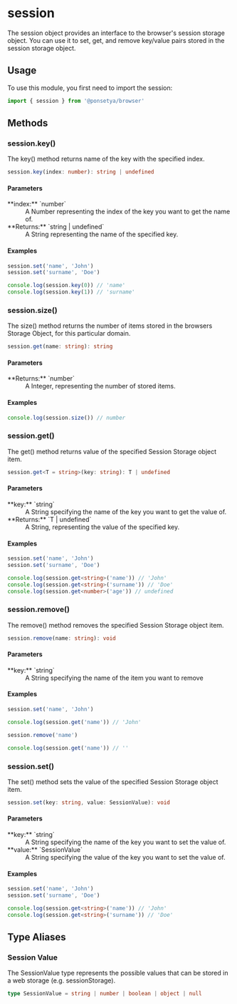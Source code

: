 
# <Badge const /> session

The session object provides an interface to the browser's session storage object.
You can use it to set, get, and remove key/value pairs stored in the session storage object.

## Usage

To use this module, you first need to import the session:

```ts copy
import { session } from '@ponsetya/browser'
```

## Methods

### session.key()

The key() method returns name of the key with the specified index.

```ts
session.key(index: number): string | undefined
```

#### Parameters

<dl>
  <dt>**index:** `number`</dt>
  <dd>
    A Number representing the index of the key you want to get the name of.
  </dd>
  <dt>**Returns:** `string | undefined`</dt>
  <dd>A String representing the name of the specified key.</dd>
</dl>

#### Examples

```ts copy
session.set('name', 'John')
session.set('surname', 'Doe')

console.log(session.key(0)) // 'name'
console.log(session.key(1)) // 'surname'
```

### session.size()

The size() method returns the number of items stored in the browsers Storage Object, for this particular domain.

```ts
session.get(name: string): string
```

#### Parameters

<dl>
  <dt>**Returns:** `number`</dt>
  <dd>A Integer, representing the number of stored items.</dd>
</dl>

#### Examples

```ts copy
console.log(session.size()) // number
```

### session.get()

The get() method returns value of the specified Session Storage object item.

```ts
session.get<T = string>(key: string): T | undefined
```

#### Parameters

<dl>
  <dt>**key:** `string`</dt>
  <dd>A String specifying the name of the key you want to get the value of.</dd>
  <dt>**Returns:** `T | undefined`</dt>
  <dd>A String, representing the value of the specified key.</dd>
</dl>

#### Examples

```ts copy
session.set('name', 'John')
session.set('surname', 'Doe')

console.log(session.get<string>('name')) // 'John'
console.log(session.get<string>('surname')) // 'Doe'
console.log(session.get<number>('age')) // undefined
```

### session.remove()

The remove() method removes the specified Session Storage object item.

```ts
session.remove(name: string): void
```

#### Parameters

<dl>
  <dt>**key:** `string`</dt>
  <dd>A String specifying the name of the item you want to remove</dd>
</dl>

#### Examples

```ts copy
session.set('name', 'John')

console.log(session.get('name')) // 'John'

session.remove('name')

console.log(session.get('name')) // ''
```

### session.set()

The set() method sets the value of the specified Session Storage object item.

```ts
session.set(key: string, value: SessionValue): void
```

#### Parameters

<dl>
  <dt>**key:** `string`</dt>
  <dd>A String specifying the name of the key you want to set the value of.</dd>
  <dt>**value:** `SessionValue`</dt>
  <dd>
    A String specifying the value of the key you want to set the value of.
  </dd>
</dl>

#### Examples

```ts copy
session.set('name', 'John')
session.set('surname', 'Doe')

console.log(session.get<string>('name')) // 'John'
console.log(session.get<string>('surname')) // 'Doe'
```

## Type Aliases

### Session Value

The SessionValue type represents the possible values that can be stored in a web storage (e.g. sessionStorage).

```ts
type SessionValue = string | number | boolean | object | null
```

